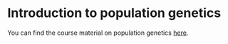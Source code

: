 # Introduction to population genetics

You can find the course material on population genetics [here]().
<!-- TODO add link to powerpoints for pop gen  -->
